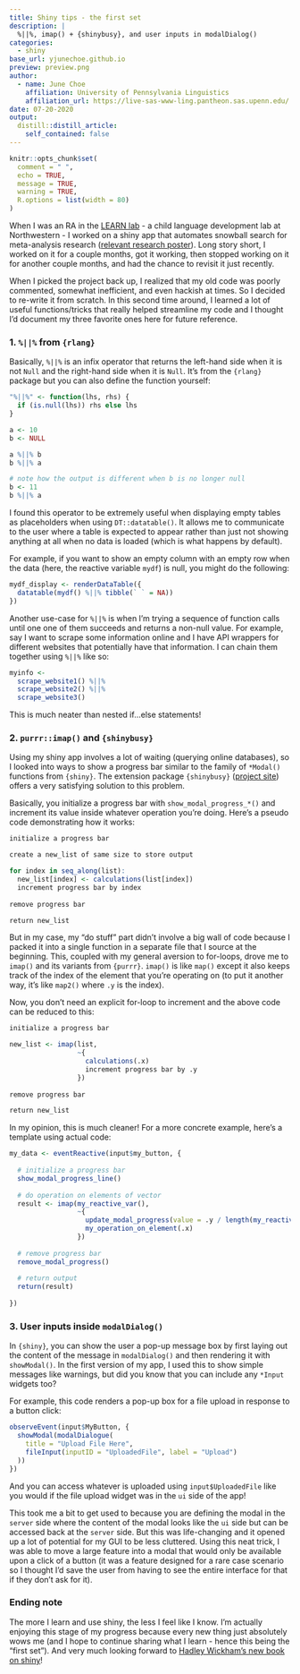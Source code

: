 ```yaml
---
title: Shiny tips - the first set
description: |
  %||%, imap() + {shinybusy}, and user inputs in modalDialog()
categories:
  - shiny
base_url: yjunechoe.github.io
preview: preview.png
author:
  - name: June Choe
    affiliation: University of Pennsylvania Linguistics
    affiliation_url: https://live-sas-www-ling.pantheon.sas.upenn.edu/
date: 07-20-2020
output:
  distill::distill_article:
    self_contained: false
---
```


```r
knitr::opts_chunk$set(
  comment = " ",
  echo = TRUE,
  message = TRUE,
  warning = TRUE,
  R.options = list(width = 80)
)
```

When I was an RA in the [LEARN lab](https://learnlab.northwestern.edu/) - a child language development lab at Northwestern - I worked on a shiny app that automates snowball search for meta-analysis research ([relevant research poster](../../../static/poster/Snowballer_June_Choe.pdf)). Long story short, I worked on it for a couple months, got it working, then stopped working on it for another couple months, and had the chance to revisit it just recently.

When I picked the project back up, I realized that my old code was poorly commented, somewhat inefficient, and even hackish at times. So I decided to re-write it from scratch. In this second time around, I learned a lot of useful functions/tricks that really helped streamline my code and I thought I'd document my three favorite ones here for future reference.

### 1. `%||%` from `{rlang}`

Basically, `%||%` is an infix operator that returns the left-hand side when it is not `Null` and the right-hand side when it is `Null`. It's from the `{rlang}` package but you can also define the function yourself:

```r
"%||%" <- function(lhs, rhs) {
  if (is.null(lhs)) rhs else lhs
}

a <- 10
b <- NULL

a %||% b
b %||% a

# note how the output is different when b is no longer null
b <- 11
b %||% a
```

I found this operator to be extremely useful when displaying empty tables as placeholders when using `DT::datatable()`. It allows me to communicate to the user where a table is expected to appear rather than just not showing anything at all when no data is loaded (which is what happens by default).

For example, if you want to show an empty column with an empty row when the data (here, the reactive variable `mydf`) is null, you might do the following:

```r
mydf_display <- renderDataTable({
  datatable(mydf() %||% tibble(` ` = NA))
})
```

Another use-case for `%||%` is when I'm trying a sequence of function calls until one one of them succeeds and returns a non-null value. For example, say I want to scrape some information online and I have API wrappers for different websites that potentially have that information. I can chain them together using `%||%` like so:

```r
myinfo <- 
  scrape_website1() %||%
  scrape_website2() %||%
  scrape_website3()
```

This is much neater than nested if...else statements!


### 2. `purrr::imap()` and `{shinybusy}`

Using my shiny app involves a lot of waiting (querying online databases), so I looked into ways to show a progress bar similar to the family of `*Modal()` functions from `{shiny}`. The extension package `{shinybusy}` ([project site](https://dreamrs.github.io/shinybusy/index.html)) offers a very satisfying solution to this problem.

Basically, you initialize a progress bar with `show_modal_progress_*()` and increment its value inside whatever operation you're doing. Here's a pseudo code demonstrating how it works:

```r
initialize a progress bar

create a new_list of same size to store output

for index in seq_along(list):
  new_list[index] <- calculations(list[index])
  increment progress bar by index
  
remove progress bar

return new_list
```

But in my case, my "do stuff" part didn't involve a big wall of code because I packed it into a single function in a separate file that I source at the beginning. This, coupled with my general aversion to for-loops, drove me to `imap()` and its variants from `{purrr}`. `imap()` is like `map()` except it also keeps track of the index of the element that you're operating on (to put it another way, it's like `map2()` where `.y` is the index).

Now, you don't need an explicit for-loop to increment and the above code can be reduced to this:

```r
initialize a progress bar

new_list <- imap(list,
                 ~{
                   calculations(.x)
                   increment progress bar by .y
                 })
  
remove progress bar

return new_list
```

In my opinion, this is much cleaner! For a more concrete example, here's a template using actual code:

```r
my_data <- eventReactive(input$my_button, {
  
  # initialize a progress bar
  show_modal_progress_line()
  
  # do operation on elements of vector
  result <- imap(my_reactive_var(),
                 ~{
                   update_modal_progress(value = .y / length(my_reactive_var()))
                   my_operation_on_element(.x)
                 })
  
  # remove progress bar
  remove_modal_progress()
  
  # return output
  return(result)
  
})
```



### 3. User inputs inside `modalDialog()`

In `{shiny}`, you can show the user a pop-up message box by first laying out the content of the message in `modalDialog()` and then rendering it with `showModal()`. In the first version of my app, I used this to show simple messages like warnings, but did you know that you can include any `*Input` widgets too?

For example, this code renders a pop-up box for a file upload in response to a button click:

```r
observeEvent(input$MyButton, {
  showModal(modalDialogue(
    title = "Upload File Here",
    fileInput(inputID = "UploadedFile", label = "Upload")
  ))
})
```

And you can access whatever is uploaded using `input$UploadedFile` like you would if the file upload widget was in the `ui` side of the app!

This took me a bit to get used to because you are defining the modal in the `server` side where the content of the modal looks like the `ui` side but can be accessed back at the `server` side. But this was life-changing and it opened up a lot of potential for my GUI to be less cluttered. Using this neat trick, I was able to move a large feature into a modal that would only be available upon a click of a button (it was a feature designed for a rare case scenario so I thought I'd save the user from having to see the entire interface for that if they don't ask for it).


### Ending note

The more I learn and use shiny, the less I feel like I know. I'm actually enjoying this stage of my progress because every new thing just absolutely wows me (and I hope to continue sharing what I learn - hence this being the "first set"). And very much looking forward to [Hadley Wickham's new book on shiny](https://mastering-shiny.org/)!






